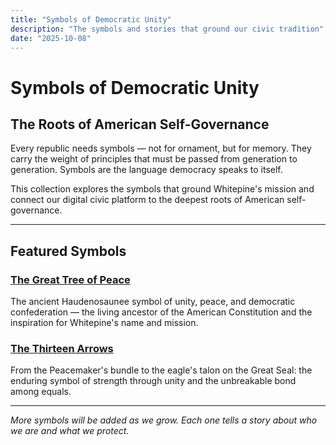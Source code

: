 ```yaml
---
title: "Symbols of Democratic Unity"
description: "The symbols and stories that ground our civic tradition"
date: "2025-10-08"
---
```


# Symbols of Democratic Unity

## The Roots of American Self-Governance

Every republic needs symbols — not for ornament, but for memory. They carry the weight of principles that must be passed from generation to generation. Symbols are the language democracy speaks to itself.

This collection explores the symbols that ground Whitepine's mission and connect our digital civic platform to the deepest roots of American self-governance.

---

## Featured Symbols

### [The Great Tree of Peace](/marketing/symbols/great-tree-of-peace)

The ancient Haudenosaunee symbol of unity, peace, and democratic confederation — the living ancestor of the American Constitution and the inspiration for Whitepine's name and mission.

### [The Thirteen Arrows](/marketing/symbols/thirteen-arrows)

From the Peacemaker's bundle to the eagle's talon on the Great Seal: the enduring symbol of strength through unity and the unbreakable bond among equals.

---

*More symbols will be added as we grow. Each one tells a story about who we are and what we protect.*

